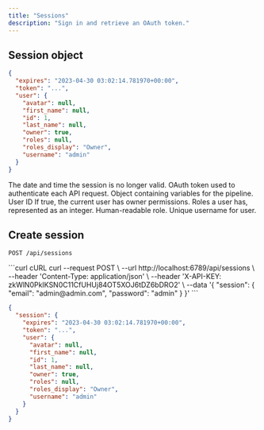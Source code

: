 ```yaml
---
title: "Sessions"
description: "Sign in and retrieve an OAuth token."
---
```


## Session object

```json
{
  "expires": "2023-04-30 03:02:14.781970+00:00",
  "token": "...",
  "user": {
    "avatar": null,
    "first_name": null,
    "id": 1,
    "last_name": null,
    "owner": true,
    "roles": null,
    "roles_display": "Owner",
    "username": "admin"
  }
}
```

<ResponseField name="expires" type="datetime" required>
  The date and time the session is no longer valid.
</ResponseField>

<ResponseField name="token" type="string" required>
  OAuth token used to authenticate each API request.
</ResponseField>

<ResponseField name="user" type="object" required>
  Object containing variables for the pipeline.

  <Expandable title="properties">
    <ResponseField name="id" type="integer" required>
      User ID
    </ResponseField>
    <ResponseField name="owner" type="boolean">
      If true, the current user has owner permissions.
    </ResponseField>
    <ResponseField name="roles" type="integer">
      Roles a user has, represented as an integer.
    </ResponseField>
    <ResponseField name="roles_display" type="integer">
      Human-readable role.
    </ResponseField>
    <ResponseField name="username" type="string">
      Unique username for user.
    </ResponseField>
  </Expandable>
</ResponseField>

## Create session

`POST /api/sessions`

<CodeGroup>
```curl cURL
curl --request POST \
  --url http://localhost:6789/api/sessions \
  --header 'Content-Type: application/json' \
  --header 'X-API-KEY: zkWlN0PkIKSN0C11CfUHUj84OT5XOJ6tDZ6bDRO2' \
  --data '{
  "session": {
    "email": "admin@admin.com",
    "password": "admin"
  }
}'
```
</CodeGroup>

```json
{
  "session": {
    "expires": "2023-04-30 03:02:14.781970+00:00",
    "token": "...",
    "user": {
      "avatar": null,
      "first_name": null,
      "id": 1,
      "last_name": null,
      "owner": true,
      "roles": null,
      "roles_display": "Owner",
      "username": "admin"
    }
  }
}
```
